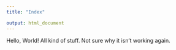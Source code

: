 ```yaml
---
title: "Index"

output: html_document
---
```


Hello, World! All kind of stuff.
Not sure why it isn't working again.